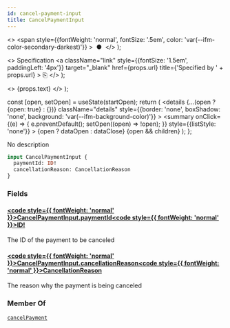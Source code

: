 ```yaml
---
id: cancel-payment-input
title: CancelPaymentInput
---
```


  <>
    <span
      style={{fontWeight: 'normal', fontSize: '.5em', color: 'var(--ifm-color-secondary-darkest)'}}
    >
      &nbsp;●&nbsp;
    </span>
  </>
);

  <>
    Specification
    <a
      className="link"
      style={{fontSize: '1.5em', paddingLeft: '4px'}}
      target="_blank"
      href={props.url}
      title={'Specified by ' + props.url}
    >
      ⎘
    </a>
  </>
);

  <>
    <span className={props.class}>{props.text}</span>
  </>
);


  const [open, setOpen] = useState(startOpen);
  return (
    <details
      {...(open ? {open: true} : {})}
      className="details"
      style={{border: 'none', boxShadow: 'none', background: 'var(--ifm-background-color)'}}
    >
      <summary
        onClick={(e) => {
          e.preventDefault();
          setOpen((open) => !open);
        }}
        style={{listStyle: 'none'}}
      >
        {open ? dataOpen : dataClose}
      </summary>
      {open && children}
    </details>
  );
};

No description

```graphql
input CancelPaymentInput {
  paymentId: ID!
  cancellationReason: CancellationReason
}
```

### Fields

#### [<code style={{ fontWeight: 'normal' }}>CancelPaymentInput.<b>paymentId</b></code>](#)<Bullet />[<code style={{ fontWeight: 'normal' }}><b>ID!</b></code>](/docs/apis/graphql/types/scalars/id.mdx) <Badge class="badge badge--secondary badge--non_null" text="non-null"/> <Badge class="badge badge--secondary " text="scalar"/>

The ID of the payment to be canceled

#### [<code style={{ fontWeight: 'normal' }}>CancelPaymentInput.<b>cancellationReason</b></code>](#)<Bullet />[<code style={{ fontWeight: 'normal' }}><b>CancellationReason</b></code>](/docs/apis/graphql/types/enums/cancellation-reason.mdx) <Badge class="badge badge--secondary " text="enum"/>

The reason why the payment is being canceled

### Member Of

[`cancelPayment`](/docs/apis/graphql/operations/mutations/cancel-payment.mdx) <Badge class="badge badge--secondary badge--relation" text="mutation"/>
